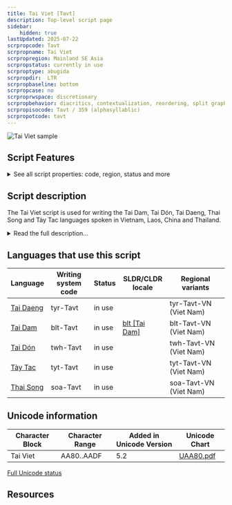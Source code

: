 ```yaml
---
title: Tai Viet [Tavt]
description: Top-level script page
sidebar:
    hidden: true
lastUpdated: 2025-07-22
scrpropcode: Tavt
scrpropname: Tai Viet
scrpropregion: Mainland SE Asia
scrpropstatus: currently in use
scrproptype: abugida
scrpropdir:  LTR
scrpropbaseline: bottom
scrpropcase: no
scrproprwspace: discretionary
scrpropbehavior: diacritics, contextualization, reordering, split graphs, ligatures
scrpropisocode: Tavt / 359 (alphasyllablic)
scrpropotcode: tavt
---
```



![Tai Viet sample](images/tavt-sample.png '"Mr. Countless Warts", recorded 1969-70 by B.Q., transcribed by Jay and Dorothy Fippinger')

## Script Features

<details>
<summary> See all script properties: code, region, status and more</summary>
<ScriptInfo />
</details>

## Script description

The Tai Viet script is used for writing the Tai Dam, Tai Dón, Tai Daeng, Thai Song and Tày Tac languages spoken in Vietnam, Laos, China and Thailand. 

<details>
<summary>Read the full description...</summary>Speakers of these languages are also found in the United States, Australia and France. There is significant variation in the orthographic conventions of the Tai languages, as well as in their phonologies, which in turn impacts the orthography. However, a unified, standardized version of the script, with an agreed upon core set of characters, was developed at a UNESCO-sponsored workshop in 2006, and subsequently accepted for encoding in The Unicode Standard.

The script is an abugida. Consonants do not contain an inherent vowel; vowels must be written explicitly. Vowel marks may appear above, below, before or after a syllable's initial consonant. A written syllable therefore consists minimally of a consonant and a vowel. Optionally it may also contain a final consonant. There are two series of consonants, indicating high and low tone class. The Tai Viet script employs Latin punctuation as well as three non-alphabetic signs to indicate word repetition or a section break. It also uses two ligatures which may serve to disambiguate between homophonous words.

Traditionally, tone was only partially marked in the orthography. As in other Tai languages, tones were divided into two sets of three, and the appropriate selection of consonants from the high or low series indicated which set of tones the syllable belonged to. The reader had to determine the exact tone from context. However, around the 1970s, two different tone marking systems developed simultaneously in Vietnam and the United States; the concurrent use of both these systems is seen to be disadvantageous but, for the time being, unavoidable. There is no standard order for sorting characters. Some users have modified the order employed by the Lao script, others, the Vietnamese.
Little is known about the origin of the Tai Viet script. It appears to have been derived from the Thai script around the 16th century, which is in turn of Khmer, and ultimately Brahmic, origin.

Please note that, although the Tai Viet script does exhibit reordering behaviour, that reordering is not typically reflected in software implementations. See Syllable Structure and Reordering in Tai Viet or Reordering and Data Storage Order for more details.
</details>

## Languages that use this script

Language | Writing system<br/>code | Status | SLDR/CLDR<br/>locale | Regional<br/>variants |
-------- | ----------------------- | ------ | -------------------- | --------------------- |
<u>Tai Daeng</u> | tyr-Tavt | in use | | tyr-Tavt-VN (Viet Nam) |
[Tai Dam](/scrlang/lang-blt) | blt-Tavt | in use | <a href="https://unicode.org/cldr/charts/47/summary/blt.html" target="_blank">blt \[Tai Dam\]</a> | blt-Tavt-VN (Viet Nam) |
<u>Tai Dón</u> | twh-Tavt | in use | | twh-Tavt-VN (Viet Nam) |
<u>Tày Tac</u> | tyt-Tavt | in use | | tyt-Tavt-VN (Viet Nam) |
<u>Thai Song</u> | soa-Tavt | in use | | soa-Tavt-VN (Viet Nam) |

## Unicode information

Character Block | Character Range | Added in Unicode Version | Unicode Chart |
--------------- | --------------- | ------------------------ | ------------- |
Tai Viet | AA80..AADF | 5.2 | <a href="http://www.unicode.org/charts/PDF/UAA80.pdf" target="_blank">UAA80.pdf</a> |

[Full Unicode status](/scrlang/script-tavt-unicode)

## Resources

<ScriptRemoteLinks />